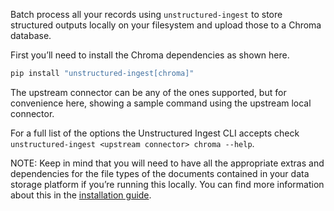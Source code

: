 Batch process all your records using `unstructured-ingest` to store structured outputs locally on your filesystem and upload those to a Chroma database.

First you’ll need to install the Chroma dependencies as shown here.

```bash
pip install "unstructured-ingest[chroma]"
```

The upstream connector can be any of the ones supported, but for convenience here, showing a sample command using the upstream local connector.


<CodeGroup>
  <ChromaSh />
  <ChromaPyV2 />
  <ChromaPyV1 />
</CodeGroup>


For a full list of the options the Unstructured Ingest CLI accepts check `unstructured-ingest <upstream connector> chroma --help`.

NOTE: Keep in mind that you will need to have all the appropriate extras and dependencies for the file types of the documents contained in your data storage platform if you’re running this locally. You can find more information about this in the [installation guide](/open-source/installation/overview).